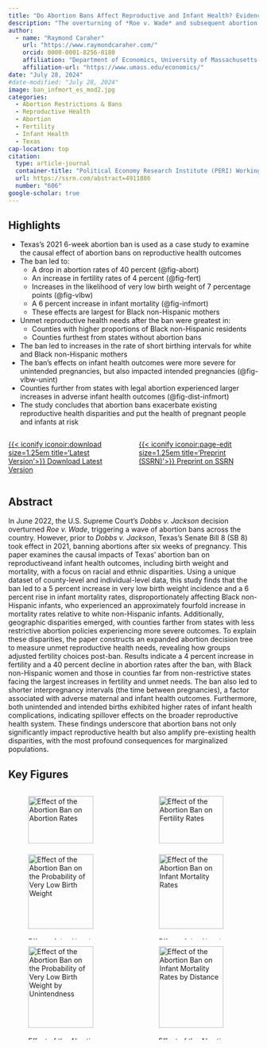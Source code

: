 ```yaml
---
title: "Do Abortion Bans Affect Reproductive and Infant Health? Evidence from Texas’s 2021 Ban and its Impact on Health Disparities"
description: "The overturning of *Roe v. Wade* and subsequent abortion bans may have a profound effect on reproductive health outcomes. Using Texas's 2021 six-week abortion ban as a case study, this paper finds significant decreases in abortion rates, increases in fertility, and increases in infant health, with the most severe impacts on Black non-Hispanic women and those living far from states with less restrictive abortion laws."
author: 
  - name: "Raymond Caraher"
    url: "https://www.raymondcaraher.com/"
    orcid: 0000-0001-8256-0180
    affiliation: "Department of Economics, University of Massachusetts Amherst"
    affiliation-url: "https://www.umass.edu/economics/"
date: "July 28, 2024"
#date-modified: "July 28, 2024"
image: ban_infmort_es_mod2.jpg
categories:
  - Abortion Restrictions & Bans
  - Reproductive Health
  - Abortion
  - Fertility
  - Infant Health
  - Texas
cap-location: top
citation:
  type: article-journal
  container-title: "Political Economy Research Institute (PERI) Working Paper"
  url: https://ssrn.com/abstract=4911886
  number: "606"
google-scholar: true
---
```


<!--Highlights----------------------------------------------------------------->

## Highlights

* Texas's 2021 6-week abortion ban is used as a case study to examine the causal effect of abortion bans on reproductive health outcomes
* The ban led to:
  + A drop in abortion rates of 40 percent (@fig-abort)
  + An increase in fertility rates of 4 percent (@fig-fert)
  + Increases in the likelihood of very low birth weight of 7 percentage points (@fig-vlbw)
  + A 6 percent increase in infant mortality (@fig-infmort)
  + These effects are largest for Black non-Hispanic mothers
* Unmet reproductive health needs after the ban were greatest in:
  + Counties with higher proportions of Black non-Hispanic residents
  + Counties furthest from states without abortion bans
* The ban led to increases in the rate of short birthing intervals for white and Black non-Hispanic mothers
* The ban's effects on infant health outcomes were more severe for unintended pregnancies, but also impacted intended pregnancies (@fig-vlbw-unint)
+ Counties further from states with legal abortion experienced larger increases in adverse infant health outcomes (@fig-dist-infmort)
* The study concludes that abortion bans exacerbate existing reproductive health disparities and put the health of pregnant people and infants at risk

<!--Links---------------------------------------------------------------------->

:::: {.columns}

<!-- ::: {.column width="33%"}

[{{< iconify iconoir:page-edit size=1.25em title='Preprint' title='Final Version'>}} Final Version](){.btn .btn-outline-primary .btn role="button" data-toggle="tooltip" title="Final Version"}

::: -->

::: {.column width="33%"}

[{{< iconify iconoir:download size=1.25em title='Latest Version'>}} Download Latest Version](JMP_RaymondCaraher.pdf){.btn .btn-outline-primary .btn role="button" data-toggle="tooltip" title="Latest Version"}

:::

::: {.column width="33%"}

[{{< iconify iconoir:page-edit size=1.25em title='Preprint (SSRN)'>}} Preprint on SSRN](https://ssrn.com/abstract=4911886){.btn .btn-outline-primary .btn role="button" data-toggle="tooltip" title="Preprint (SSRN)"}

:::

<!-- ::: {.column width="33%"}

[{{< iconify iconoir:database size=1.2em title='Data and Code' >}} Data and Code](){.btn .btn-outline-primary .btn role="button" data-toggle="tooltip" title="Data and Code"}

::: -->

::::

<!--Abstract------------------------------------------------------------------->

## Abstract

In June 2022, the U.S. Supreme Court’s *Dobbs v. Jackson* decision overturned *Roe v. Wade*, 
triggering a wave of abortion bans across the country. 
However, prior to *Dobbs v. Jackson*, 
Texas’s Senate Bill 8 (SB 8) took effect in 2021, 
banning abortions after six weeks of pregnancy. 
This paper examines the causal impacts of Texas’ abortion ban on reproductiveand infant health outcomes, 
including birth weight and mortality, 
with a focus on racial and ethnic disparities. 
Using a unique dataset of county-level and individual-level data, 
this study finds that the ban led to a 5 percent increase in very low birth weight incidence and a 6 percent rise in infant mortality rates, 
disproportionately affecting Black non-Hispanic infants,
who experienced an approximately fourfold increase in mortality rates relative to white non-Hispanic infants. 
Additionally, geographic disparities emerged, with counties farther from states with less restrictive abortion policies experiencing more severe outcomes. 
To explain these disparities, the paper constructs an expanded abortion decision tree to measure unmet reproductive health needs, 
revealing how groups adjusted fertility choices post-ban. 
Results indicate a 4 percent increase in fertility and a 40 percent decline in abortion rates after the ban, 
with Black non-Hispanic women and those in counties far from non-restrictive states facing the largest increases in fertility and unmet needs. 
The ban also led to shorter interpregnancy intervals (the time between pregnancies), 
a factor associated with adverse maternal and infant health outcomes. 
Furthermore, both unintended and intended births exhibited higher rates of infant health complications, 
indicating spillover effects on the broader reproductive health system. 
These findings underscore that abortion bans not only significantly impact reproductive health but also amplify pre-existing health disparities,
with the most profound consequences for marginalized populations.

<!--Figures-------------------------------------------------------------------->

## Key Figures

::::: {.column-page}

:::: {.columns}

::: {.column width="50%"}

![Effect of the Abortion Ban on Abortion Rates](ban_aborts_es_mod1.jpg){#fig-abort width=90%}

:::

::: {.column width="50%"}

![Effect of the Abortion Ban on Fertility Rates](ban_fert_es_mod1.jpg){#fig-fert width=90%}

:::

::::

:::::

::::: {.column-page}

:::: {.columns}

::: {.column width="50%"}

![Effect of the Abortion Ban on the Probability of Very Low Birth Weight](ban_vlbweight_es_mod1.jpg){#fig-vlbw width=90%}

:::

::: {.column width="50%"}

![Effect of the Abortion Ban on Infant Mortality Rates](ban_infmort_es_mod2.jpg){#fig-infmort width=90%}

:::

::::

:::::

::::: {.column-page}

:::: {.columns}

::: {.column width="50%"}

![Effect of the Abortion Ban on the Probability of Very Low Birth Weight by Unintendness](ban_vlbweight_es_intend_comb.jpg){#fig-vlbw-unint width=90%}

:::

::: {.column width="50%"}

![Effect of the Abortion Ban on Infant Mortality Rates by Distance](infmort_cont_dist_effect.jpg){#fig-dist-infmort width=90%}

:::

::::

:::::